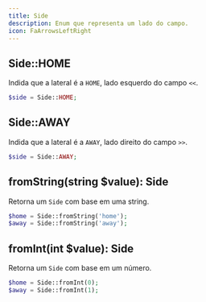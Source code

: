```yaml
---
title: Side
description: Enum que representa um lado do campo.
icon: FaArrowsLeftRight
---
```


## Side::HOME
Indida que a lateral é a `HOME`, lado esquerdo do campo `<<`.
```php
$side = Side::HOME;
```

## Side::AWAY
Indida que a lateral é a `AWAY`, lado direito do campo `>>`.
```php
$side = Side::AWAY;
```

## fromString(string $value): Side
Retorna um `Side` com base em uma string.
```php
$home = Side::fromString('home');
$away = Side::fromString('away');
```

## fromInt(int $value): Side
Retorna um `Side` com base em um número.
```php
$home = Side::fromInt(0);
$away = Side::fromInt(1);
```

